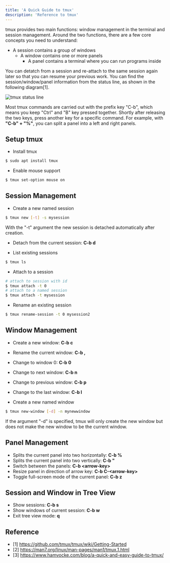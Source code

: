 ```yaml
---
title: 'A Quick Guide to tmux'
description: 'Reference to tmux'
---
```


tmux provides two main functions: window management in the terminal and session management. Around the two functions, there are a few core concepts you need to understand:

* A session contains a group of windows
    - A window contains one or more panels
        - A panel contains a terminal where you can run programs inside

You can detatch from a session and re-attach to the same session again later so that you can resume your previous work. You can find the session/window/panel information from the status line, as shown in the following diagram[1].

![tmux status line](./figures/tmux_status_line_diagram.png)

Most tmux commands are carried out with the prefix key "C-b", which means you keep "Ctrl" and "B" key pressed together. Shortly after releasing the two keys, press another key for a specific command. For example, with **"C-b" + "%"**, you can split a panel into a left and right panels. 

## Setup tmux

* Install tmux

```bash
$ sudo apt install tmux
```

* Enable mouse support

```bash
$ tmux set-option mouse on
```

## Session Management

* Create a new named session

```bash
$ tmux new [-t] -s mysession
```

With the "-t" argument the new session is detached automatically after creation.

* Detach from the current session: **C-b d**

* List existing sessions

```bash
$ tmux ls
```

* Attach to a session

```bash
# attach to session with id
$ tmux attach -t 0
# attach to a named session
$ tmux attach -t mysession
```

* Rename an existing session

```bash
$ tmux rename-session -t 0 mysession2
```

## Window Management

* Create a new window: **C-b c**
* Rename the current window: **C-b ,**
* Change to window 0: **C-b 0**
* Change to next window: **C-b n**
* Change to previous window: **C-b p**
* Change to the last window: **C-b l**

* Create a new named window

```bash
$ tmux new-window [-d] -n mynewwindow
```

If the argument "-d" is specified, tmux will only create the new window but does not make the new window to be the current window.

## Panel Management

* Splits the current panel into two horizontally: **C-b %**
* Splits the current panel into two vertically: **C-b "**
* Switch between the panels: **C-b <arrow-key\>**
* Resize panel in direction of arrow key: **C-b C-<arrow-key\>**
* Toggle full-screen mode of the current panel: **C-b z**

## Session and Window in Tree View

* Show sessions: **C-b s**
* Show windows of current session: **C-b w**
* Exit tree view mode: **q**

## Reference

* [1] https://github.com/tmux/tmux/wiki/Getting-Started
* [2] https://man7.org/linux/man-pages/man1/tmux.1.html
* [3] https://www.hamvocke.com/blog/a-quick-and-easy-guide-to-tmux/